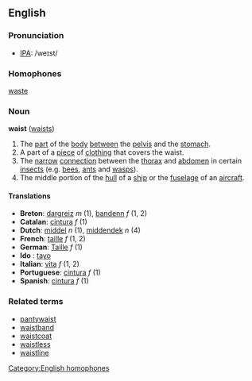 ==English==
===Pronunciation===
*[[IPA]]: /weɪst/

===Homophones===
[[waste]]
[[Category:English homophones]]

===Noun===
'''waist''' ([[waists]])

#The [[part]] of the [[body]] [[between]] the [[pelvis]] and the [[stomach]].
#A part of a [[piece]] of [[clothing]] that covers the waist.
#The [[narrow]] [[connection]] between the [[thorax]] and [[abdomen]] in certain [[insect]]s (e.g. [[bee]]s, [[ant]]s and [[wasp]]s).
#The middle portion of the [[hull]] of a [[ship]] or the [[fuselage]] of an [[aircraft]].

====Translations====
*'''Breton''': [[dargreiz]] ''m'' (1), [[bandenn]] ''f'' (1, 2)
*'''Catalan''': [[cintura]] ''f'' (1)
*'''Dutch''': [[middel]] ''n'' (1), [[middendek]] ''n'' (4)
*'''French''': [[taille]] ''f'' (1, 2)
*'''German''': [[Taille]] ''f'' (1)
*'''Ido''' : [[tayo]]
*'''Italian''': [[vita#Italian|vita]] ''f'' (1, 2)
*'''Portuguese''': [[cintura]] ''f'' (1)
*'''Spanish''': [[cintura]] ''f'' (1)

===Related terms===
*[[pantywaist]]
*[[waistband]]
*[[waistcoat]]
*[[waistless]]
*[[waistline]]
